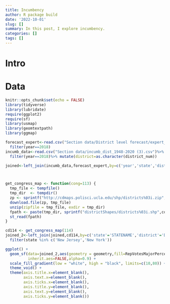 ```yaml
---
title: Incumbency
author: R package build
date: '2022-10-01'
slug: []
summary: In this post, I explore incumbency.
categories: []
tags: []
---
```


# Intro

# Data


```r
knitr::opts_chunk$set(echo = FALSE)
library(tidyverse)
library(lubridate)
require(ggplot2)
require(sf)
library(usmap)
library(geomtextpath)
library(ggmap)

forecast_expert<-read.csv("Section data/District level forecast/expert_rating.csv")%>%
  filter(year==2018)
incumb_data<-read.csv("Section data/incumb_dist_1948-2020 (3).csv")%>%
  filter(year==2018)%>% mutate(district=as.character(district_num))

joined<-left_join(incumb_data,forecast_expert,by=c('year','state','district'='district'))



get_congress_map <- function(cong=113) {
  tmp_file <- tempfile()
  tmp_dir  <- tempdir()
  zp <- sprintf("http://cdmaps.polisci.ucla.edu/shp/districts%03i.zip",cong)
  download.file(zp, tmp_file)
  unzip(zipfile = tmp_file, exdir = tmp_dir)
  fpath <- paste(tmp_dir, sprintf("districtShapes/districts%03i.shp",cong), sep = "/")
  st_read(fpath)
}

cd114 <- get_congress_map(114)
joined_2<-left_join(joined,cd114,by=c('state'='STATENAME','district'='DISTRICT'))%>%
  filter(state %in% c('New Jersey','New York'))

ggplot() + 
  geom_sf(data=joined_2,aes(geometry = geometry,fill=RepVotesMajorPercent),
          inherit.aes=FALSE,alpha=0.9) + 
  scale_fill_gradient(low = "white", high = "black", limits=c(10,80)) +
  theme_void() +
  theme(axis.title.x=element_blank(),
        axis.text.x=element_blank(),
        axis.ticks.x=element_blank(),
        axis.title.y=element_blank(),
        axis.text.y=element_blank(),
        axis.ticks.y=element_blank()) 
```



